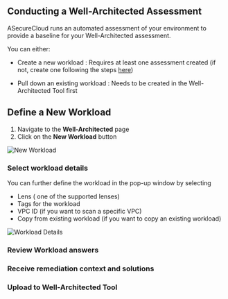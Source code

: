 ## Conducting a Well-Architected Assessment


ASecureCloud runs an automated assessment of your environment to provide a baseline for your Well-Architected assessment.

You can either:

- Create a new workload : Requires at least one assessment created (if not, create one following the steps [here](/gettingStarted))

- Pull down an existing workload : Needs to be created in the Well-Architected Tool first


## Define a New Workload

1. Navigate to the **Well-Architected** page
2. Click on the **New Workload** button

![New Workload](/images/NewWorkload.png)

### Select workload details

You can further define the workload in the pop-up window by selecting

- Lens ( one of the supported lenses)
- Tags for the workload
- VPC ID (if you want to scan a specific VPC)
- Copy from existing workload (if you want to copy an existing workload)

![Workload Details](/images/workload-details.png)

### Review Workload answers


### Receive remediation context and solutions

### Upload to Well-Architected Tool
 
 